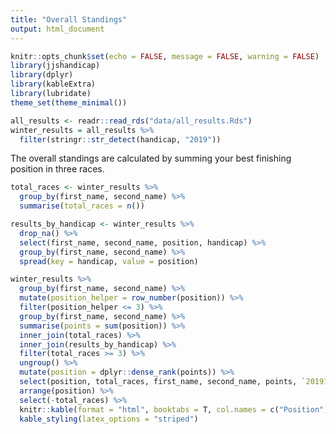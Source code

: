 ```yaml
---
title: "Overall Standings"
output: html_document
---
```


```r
knitr::opts_chunk$set(echo = FALSE, message = FALSE, warning = FALSE)
library(jjshandicap)
library(dplyr)
library(kableExtra)
library(lubridate)
theme_set(theme_minimal())
```

```r
all_results <- readr::read_rds("data/all_results.Rds")
winter_results = all_results %>% 
  filter(stringr::str_detect(handicap, "2019"))
```

The overall standings are calculated by summing your best finishing position in three races.

```r
total_races <- winter_results %>%
  group_by(first_name, second_name) %>%
  summarise(total_races = n())

results_by_handicap <- winter_results %>%
  drop_na() %>%
  select(first_name, second_name, position, handicap) %>%
  group_by(first_name, second_name) %>% 
  spread(key = handicap, value = position)

winter_results %>%
  group_by(first_name, second_name) %>%
  mutate(position_helper = row_number(position)) %>% 
  filter(position_helper <= 3) %>% 
  group_by(first_name, second_name) %>%
  summarise(points = sum(position)) %>%
  inner_join(total_races) %>%
  inner_join(results_by_handicap) %>%
  filter(total_races >= 3) %>%
  ungroup() %>%
  mutate(position = dplyr::dense_rank(points)) %>%
  select(position, total_races, first_name, second_name, points, `20191`, `20192`, `20193`, `20194`) %>%
  arrange(position) %>%
  select(-total_races) %>%
  knitr::kable(format = "html", booktabs = T, col.names = c("Position", "First", "Second", "Points", "Handicap 1", "Handicap 2", "Handicap 3", "Handicap 4"), ) %>% 
  kable_styling(latex_options = "striped")
```